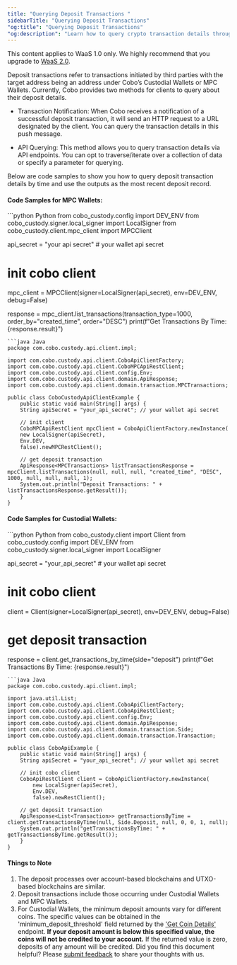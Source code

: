 ```yaml
---
title: "Querying Deposit Transactions "
sidebarTitle: "Querying Deposit Transactions"
"og:title": "Querying Deposit Transactions"
"og:description": "Learn how to query crypto transaction details through API callbacks and API endpoints. Explore code samples in Python, Java, and more. "
---
```

<Note>This content applies to WaaS 1.0 only. We highly recommend that you upgrade to [WaaS 2.0](https://www.cobo.com/developers/v2/guides/overview/introduction).</Note>

Deposit transactions refer to transactions initiated by third parties with the target address being an address under Cobo’s Custodial Wallets or MPC Wallets.
Currently, Cobo provides two methods for clients to query about their deposit details.

- Transaction Notification: When Cobo receives a notification of a successful deposit transaction, it will send an HTTP request to a URL designated by the client.
You can query the transaction details in this push message.

- API Querying: This method allows you to query transaction details via API endpoints.
You can opt to traverse/iterate over a collection of data or specify a parameter for querying.

Below are code samples to show you how to query deposit transaction details by time and use the outputs as the most recent deposit record.

#### Code Samples for MPC Wallets:


<CodeGroup>
```python Python
from cobo_custody.config import DEV_ENV
from cobo_custody.signer.local_signer import LocalSigner
from cobo_custody.client.mpc_client import MPCClient

api_secret = "your api secret"  # your wallet api secret

# init cobo client
mpc_client = MPCClient(signer=LocalSigner(api_secret), env=DEV_ENV, debug=False)

response = mpc_client.list_transactions(transaction_type=1000, order_by="created_time", order="DESC")
print(f"Get Transactions By Time: {response.result}")

```
```java Java
package com.cobo.custody.api.client.impl;

import com.cobo.custody.api.client.CoboApiClientFactory;
import com.cobo.custody.api.client.CoboMPCApiRestClient;
import com.cobo.custody.api.client.config.Env;
import com.cobo.custody.api.client.domain.ApiResponse;
import com.cobo.custody.api.client.domain.transaction.MPCTransactions;

public class CobоCustodyApiClientExample {
    public static void main(String[] args) {
    String apiSecret = "your_api_secret"; // your wallet api secret

    // init client
    CoboMPCApiRestClient mpcClient = CoboApiClientFactory.newInstance(
    new LocalSigner(apiSecret),
    Env.DEV,
    false).newMPCRestClient();

    // get deposit transaction
    ApiResponse<MPCTransactions> listTransactionsResponse = mpcClient.listTransactions(null, null, null, "created_time", "DESC", 1000, null, null, null, 1);
    System.out.println("Deposit Transactions: " + listTransactionsResponse.getResult());
    }
}

```
</CodeGroup>

#### Code Samples for Custodial Wallets:
<CodeGroup>
```python Python
from cobo_custody.client import Client
from cobo_custody.config import DEV_ENV
from cobo_custody.signer.local_signer import LocalSigner

api_secret = "your_api_secret"  # your wallet api secret
# init cobo client
client = Client(signer=LocalSigner(api_secret), env=DEV_ENV, debug=False)

# get deposit transaction
response = client.get_transactions_by_time(side="deposit")
print(f"Get Transactions By Time: {response.result}")

```
```java Java
package com.cobo.custody.api.client.impl;

import java.util.List;
import com.cobo.custody.api.client.CoboApiClientFactory;
import com.cobo.custody.api.client.CoboApiRestClient;
import com.cobo.custody.api.client.config.Env;
import com.cobo.custody.api.client.domain.ApiResponse;
import com.cobo.custody.api.client.domain.transaction.Side;
import com.cobo.custody.api.client.domain.transaction.Transaction;

public class CoboApiExample {
    public static void main(String[] args) {
    String apiSecret = "your_api_secret"; // your wallet api secret

    // init cobo client
    CoboApiRestClient client = CoboApiClientFactory.newInstance(
        new LocalSigner(apiSecret),
        Env.DEV,
        false).newRestClient();

    // get deposit transaction
    ApiResponse<List<Transaction>> getTransactionsByTime = client.getTransactionsByTime(null, Side.Deposit, null, 0, 0, 1, null);
    System.out.println("getTransactionsByTime: " + getTransactionsByTime.getResult());
    }
}

```
</CodeGroup>

#### Things to Note

1. The deposit processes over account-based blockchains and UTXO-based blockchains are similar.
2. Deposit transactions include those occurring under Custodial Wallets and MPC Wallets.
3. For Custodial Wallets, the minimum deposit amounts vary for different coins.
The specific values can be obtained in the 'minimum_deposit_threshold' field returned by the ['Get Coin Details'](/v1/api-references/custody-wallet/coin_info) endpoint.
**If your deposit amount is below this specified value, the coins will not be credited to your account.**
If the returned value is zero, deposits of any amount will be credited.
<Tip>Did you find this document helpful? Please [submit feedback](https://forms.zohopublic.com/cobo/form/DocumentFeedbackForm/formperma/QvLOhxJv1_JMsJ-1dleZ8Itb_7rzN-LtgvsDdxosoVI) to share your thoughts with us.</Tip>